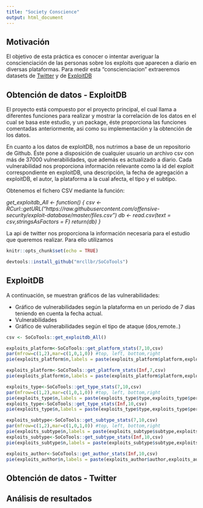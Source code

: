 ```yaml
---
title: "Society Conscience"
output: html_document
---
```


Motivación
------------
El objetivo de esta práctica es conocer o intentar averiguar la conscienciación de las personas sobre los exploits que aparecen a diario en diversas plataformas. Para medir esta "conscienciacion" extraeremos datasets de [Twitter](https://twitter.com/?lang=es) y de [ExploitDB](https://www.exploit-db.com/)

Obtención de datos - ExploitDB
------------------------------
El proyecto está compuesto por el proyecto principal, el cual llama a diferentes funciones para realizar y mostrar la correlación de los datos en el cual se basa este estudio, y un package, éste proporciona las funciones comentadas anteriormente, asi como su implementación y la obtención de los datos.

En cuanto a los datos de exploitDB, nos nutrimos a base de un repositorio de Github. Éste pone a disposición de cualquier usuario un archivo csv con más de 37000 vulnerabilidades, que además es actualizado a diario.
Cada vulnerabilidad nos proporciona información relevante como la id del exploit correspondiente en exploitDB, una descripción, la fecha de agregación a exploitDB, el autor, la plataforma a la cual afecta, el tipo y el subtipo. 

Obtenemos el fichero CSV mediante la función:

*get_exploitdb_All <- function() {
  csv <- RCurl::getURL("https://raw.githubusercontent.com/offensive-security/exploit-database/master/files.csv")
  db <- read.csv(text = csv,stringsAsFactors = F)
  return(db)
}*

La api de twitter  nos proporciona la información necesaria para el estudio que queremos realizar. Para ello utilizamos 




```r
knitr::opts_chunk$set(echo = TRUE)
```
```r
devtools::install_github("mrcllbr/SoCoTools")
```

## ExploitDB 

A continuación, se muestran gráficos de las vulnerabilidades:

* Gráfico de vulnerabilidades según la plataforma en un periodo de 7 dias teniendo en cuenta la fecha actual.
* Vulnerabilidades 
* Gráfico de vulnerabilidades según el tipo de ataque (dos,remote..)

```r
csv <- SoCoTools::get_exploitdb_All()

exploits_platform<-SoCoTools::get_platform_stats(7,10,csv)
par(mfrow=c(1,2),mar=c(1,0,1,0)) #top, left, bottom,right
pie(exploits_platform$n,labels = paste(exploits_platform$platform,exploits_platform$percent,"%",sep=" "), col=rainbow(length(exploits_platform$n)),main="Plataformas (7dias)")

exploits_platform<-SoCoTools::get_platform_stats(Inf,7,csv)
pie(exploits_platform$n,labels = paste(exploits_platform$platform,exploits_platform$percent,"%",sep=" "), col=rainbow(length(exploits_platform$n)),main="Plataformas (All-Time)")
```

```r
exploits_type<-SoCoTools::get_type_stats(7,10,csv)
par(mfrow=c(1,2),mar=c(1,0,1,0)) #top, left, bottom,right
pie(exploits_type$n,labels = paste(exploits_type$type,exploits_type$percent,"%",sep=" "), col=rainbow(length(exploits_type$n)),main="Tipo de Exploits (7 días)")
exploits_type<-SoCoTools::get_type_stats(Inf,10,csv)
pie(exploits_type$n,labels = paste(exploits_type$type,exploits_type$percent,"%",sep=" "), col=rainbow(length(exploits_type$n)),main="Tipo de Exploits (All-Time)")
```

```r
exploits_subtype<-SoCoTools::get_subtype_stats(7,10,csv)
par(mfrow=c(1,2),mar=c(1,0,1,0)) #top, left, bottom,right
pie(exploits_subtype$n,labels = paste(exploits_subtype$subtype,exploits_subtype$percent,"%",sep=" "), col=rainbow(length(exploits_subtype$n)),main="Subtipo de Exploits (7 días)")
exploits_subtype<-SoCoTools::get_subtype_stats(Inf,10,csv)
pie(exploits_subtype$n,labels = paste(exploits_subtype$subtype,exploits_subtype$percent,"%",sep=" "), col=rainbow(length(exploits_subtype$n)),main="Subtipo de Exploits (All-Time)")
```

```r
exploits_author<-SoCoTools::get_author_stats(Inf,10,csv)
pie(exploits_author$n,labels = paste(exploits_author$author,exploits_author$percent,"%",sep=" "), col=rainbow(length(exploits_author$n)),main="Autores (All-Time)")
```



Obtención de datos - Twitter
------------------------------

Análisis de resultados
-------------------------------




